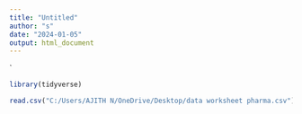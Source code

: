 ---
title: "Untitled"
author: "s"
date: "2024-01-05"
output: html_document
---

`
```{r}
library(tidyverse)
```
```{r}
read.csv("C:/Users/AJITH N/OneDrive/Desktop/data worksheet pharma.csv")
```

